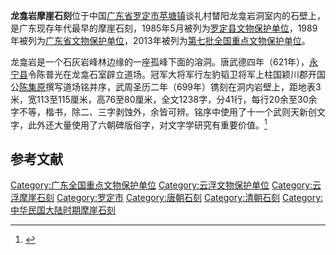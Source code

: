 {{文物保护单位
| 级别 = 全国
| 名称 = 龙龛岩摩崖石刻
| 编号 = 7-1569-4-072
| 分类 = 石窟寺及石刻
| 时代 = 唐、清、民国 
| 所在 = 广东省罗定市
| 登录 = 2013年3月
}}
'''龙龛岩摩崖石刻'''位于中国[[广东省|广东省]][[罗定市|罗定市]][[苹塘镇|苹塘镇]]谈礼村榃阳龙龛岩洞室内的石壁上，是广东现存年代最早的摩崖石刻，1985年5月被列为[[罗定县文物保护单位|罗定县文物保护单位]]，1989年被列为[[广东省文物保护单位|广东省文物保护单位]]，2013年被列为[[第七批全国重点文物保护单位|第七批全国重点文物保护单位]]。

龙龛岩是一个石灰岩峰林边缘的一座孤峰下面的溶洞。唐武德四年（621年），[[永宁县|永宁县]]令陈普光在龙龛石室辟立道场。冠军大将军行左豹韬卫将军上柱国颖川郡开国公[[陈集原|陈集原]]撰写道场铭并序，武周圣历二年（699年）镌刻在洞内岩壁上，距地表3米，宽113至115厘米，高76至80厘米，全文1238字，分41行，每行20余至30余字不等，楷书，除二、三字剥蚀外，余皆可辨。铭序中使用了十一个武则天新创文字，此外还大量使用了六朝碑版俗字，对文字学研究有重要价值。<ref>{{Cite web |url=http://www.luoding.gov.cn/govmach/sbwg/3121-1759.html |title=龙龛岩摩崖石刻 |access-date=2013-11-18 |archive-url=https://web.archive.org/web/20120305184842/http://www.luoding.gov.cn/govmach/sbwg/3121-1759.html |archive-date=2012-03-05 |dead-url=yes }}</ref>

==参考文献==
{{reflist}}
{{广东全国重点文物保护单位}}

{{DEFAULTSORT:l}}
[[Category:广东全国重点文物保护单位|Category:广东全国重点文物保护单位]]
[[Category:云浮文物保护单位|Category:云浮文物保护单位]]
[[Category:云浮摩崖石刻|Category:云浮摩崖石刻]]
[[Category:罗定市|Category:罗定市]]
[[Category:唐朝石刻|Category:唐朝石刻]]
[[Category:清朝石刻|Category:清朝石刻]]
[[Category:中华民国大陆时期摩崖石刻|Category:中华民国大陆时期摩崖石刻]]